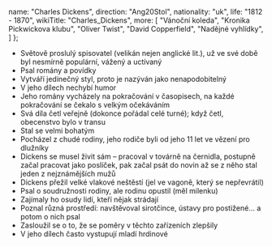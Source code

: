 
  name: "Charles Dickens",
  direction: "Ang20Stol",
  nationality: "uk",
  life: "1812 - 1870",
  wikiTitle: "Charles_Dickens",
  more: [
    "Vánoční koleda",
    "Kronika Pickwickova klubu",
    "Oliver Twist",
    "David Copperfield",
    "Nadějné vyhlídky",
  ]
};

<Author author={author} wikiText hideSource />

- Světově proslulý spisovatel (velikán nejen anglické lit.), už ve své době byl nesmírně populární, vážený a uctívaný
- Psal romány a povídky
- Vytváří jedinečný styl, proto je nazýván jako nenapodobitelný
- V jeho dílech nechybí humor
- Jeho romány vycházely na pokračování v časopisech, na každé pokračování se čekalo s velkým očekáváním
- Svá díla četl veřejně (dokonce pořádal celé turné); když četl, obecenstvo bylo v transu
- Stal se velmi bohatým
- Pocházel z chudé rodiny, jeho rodiče byli od jeho 11 let ve vězení pro dlužníky
- Dickens se musel živit sám – pracoval v továrně na černidla, postupně začal pracovat jako poslíček, pak začal psát do novin až se z něho stal jeden z nejznámějších mužů
- Dickens přežil velké vlakové neštěstí (jel ve vagoně, který se nepřevrátil)
- Psal o soudružnosti rodiny, ale rodinu opustil (měl milenku)
- Zajímaly ho osudy lidí, kteří nějak strádají
- Poznal různá prostředí: navštěvoval sirotčince, ústavy pro postižené… a potom o nich psal
- Zasloužil se o to, že se poměry v těchto zařízeních zlepšily
- V jeho dílech často vystupují mladí hrdinové